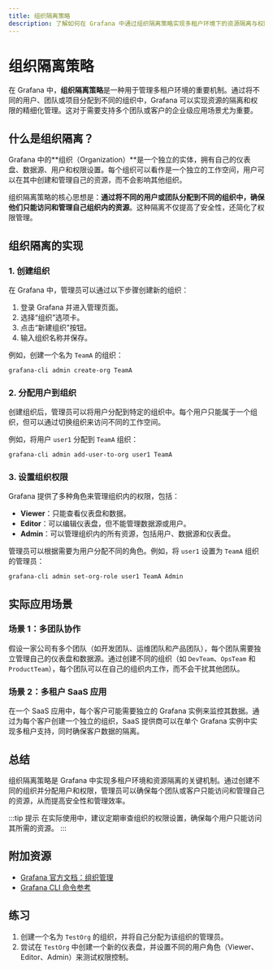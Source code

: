 ```yaml
---
title: 组织隔离策略
description: 了解如何在 Grafana 中通过组织隔离策略实现多租户环境下的资源隔离与权限管理。
---
```


# 组织隔离策略

在 Grafana 中，**组织隔离策略**是一种用于管理多租户环境的重要机制。通过将不同的用户、团队或项目分配到不同的组织中，Grafana 可以实现资源的隔离和权限的精细化管理。这对于需要支持多个团队或客户的企业级应用场景尤为重要。

## 什么是组织隔离？

Grafana 中的**组织（Organization）**是一个独立的实体，拥有自己的仪表盘、数据源、用户和权限设置。每个组织可以看作是一个独立的工作空间，用户可以在其中创建和管理自己的资源，而不会影响其他组织。

组织隔离策略的核心思想是：**通过将不同的用户或团队分配到不同的组织中，确保他们只能访问和管理自己组织内的资源**。这种隔离不仅提高了安全性，还简化了权限管理。

## 组织隔离的实现

### 1. 创建组织

在 Grafana 中，管理员可以通过以下步骤创建新的组织：

1. 登录 Grafana 并进入管理页面。
2. 选择“组织”选项卡。
3. 点击“新建组织”按钮。
4. 输入组织名称并保存。

例如，创建一个名为 `TeamA` 的组织：

```bash
grafana-cli admin create-org TeamA
```

### 2. 分配用户到组织

创建组织后，管理员可以将用户分配到特定的组织中。每个用户只能属于一个组织，但可以通过切换组织来访问不同的工作空间。

例如，将用户 `user1` 分配到 `TeamA` 组织：

```bash
grafana-cli admin add-user-to-org user1 TeamA
```

### 3. 设置组织权限

Grafana 提供了多种角色来管理组织内的权限，包括：

- **Viewer**：只能查看仪表盘和数据。
- **Editor**：可以编辑仪表盘，但不能管理数据源或用户。
- **Admin**：可以管理组织内的所有资源，包括用户、数据源和仪表盘。

管理员可以根据需要为用户分配不同的角色。例如，将 `user1` 设置为 `TeamA` 组织的管理员：

```bash
grafana-cli admin set-org-role user1 TeamA Admin
```

## 实际应用场景

### 场景 1：多团队协作

假设一家公司有多个团队（如开发团队、运维团队和产品团队），每个团队需要独立管理自己的仪表盘和数据源。通过创建不同的组织（如 `DevTeam`、`OpsTeam` 和 `ProductTeam`），每个团队可以在自己的组织内工作，而不会干扰其他团队。

### 场景 2：多租户 SaaS 应用

在一个 SaaS 应用中，每个客户可能需要独立的 Grafana 实例来监控其数据。通过为每个客户创建一个独立的组织，SaaS 提供商可以在单个 Grafana 实例中实现多租户支持，同时确保客户数据的隔离。

## 总结

组织隔离策略是 Grafana 中实现多租户环境和资源隔离的关键机制。通过创建不同的组织并分配用户和权限，管理员可以确保每个团队或客户只能访问和管理自己的资源，从而提高安全性和管理效率。

:::tip 提示
在实际使用中，建议定期审查组织的权限设置，确保每个用户只能访问其所需的资源。
:::

## 附加资源

- [Grafana 官方文档：组织管理](https://grafana.com/docs/grafana/latest/administration/organization-management/)
- [Grafana CLI 命令参考](https://grafana.com/docs/grafana/latest/administration/cli/)

## 练习

1. 创建一个名为 `TestOrg` 的组织，并将自己分配为该组织的管理员。
2. 尝试在 `TestOrg` 中创建一个新的仪表盘，并设置不同的用户角色（Viewer、Editor、Admin）来测试权限控制。